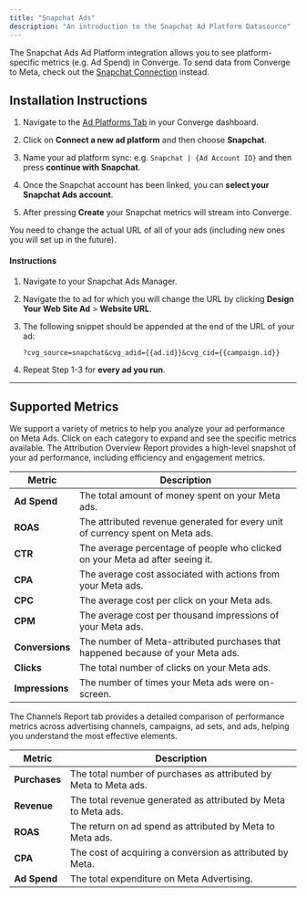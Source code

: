 ```yaml
---
title: "Snapchat Ads"
description: "An introduction to the Snapchat Ad Platform Datasource"
---
```


<Note> The Snapchat Ads Ad Platform integration allows you to see platform-specific metrics (e.g. Ad Spend) in Converge. 
To send data from Converge to Meta, check out the [Snapchat Connection](/connections/integrations/snapchat) instead.</Note>

## Installation Instructions

<AccordionGroup >
<Accordion icon="list" title="Connect your Ads Data Source">

1. Navigate to the [Ad Platforms Tab](https://app.runconverge.com/-/ad-platforms) in your Converge dashboard.

2. Click on **Connect a new ad platform** and then choose **Snapchat**.

3. Name your ad platform sync: e.g. `Snapchat | {Ad Account ID}` and then press **continue with Snapchat**.

4. Once the Snapchat account has been linked, you can **select your Snapchat Ads account**. 

5. After pressing **Create** your Snapchat metrics will stream into Converge.

</Accordion>

<Accordion icon="crosshairs" title="Set up your UTM Tracking Parameters">

<Note> You need to change the actual URL of all of your ads (including new ones you will set up in the future). </Note>

#### Instructions 

1. Navigate to your Snapchat Ads Manager.

2. Navigate the to ad for which you will change the URL by clicking **Design Your Web Site Ad** > **Website URL**.

3. The following snippet should be appended at the end of the URL of your ad:
   ```
   ?cvg_source=snapchat&cvg_adid={{ad.id}}&cvg_cid={{campaign.id}}
   ```

4. Repeat Step 1-3 for **every ad you run**.

</Accordion>
</AccordionGroup> 

---

## Supported Metrics

We support a variety of metrics to help you analyze your ad performance on Meta Ads. Click on each category to expand and see the specific metrics available.
<AccordionGroup>
<Accordion icon="chart-column" title="Overview Report">
The Attribution Overview Report provides a high-level snapshot of your ad performance, including efficiency and engagement metrics.

| Metric          | Description                                                                     |
| --------------- | ------------------------------------------------------------------------------- |
| **Ad Spend**    | The total amount of money spent on your Meta ads.                               |
| **ROAS**        | The attributed revenue generated for every unit of currency spent on Meta ads.  |
| **CTR**         | The average percentage of people who clicked on your Meta ad after seeing it.   |
| **CPA**         | The average cost associated with actions from your Meta ads.                    |
| **CPC**         | The average cost per click on your Meta ads.                                    |
| **CPM**         | The average cost per thousand impressions of your Meta ads.                     |
| **Conversions** | The number of Meta-attributed purchases that happened because of your Meta ads. |
| **Clicks**      | The total number of clicks on your Meta ads.                                    |
| **Impressions** | The number of times your Meta ads were on-screen.                               |

</Accordion>

<Accordion icon="network-wired" title="Channels Report">
The Channels Report tab provides a detailed comparison of performance metrics across advertising channels, campaigns, ad sets, and ads, helping you understand the most effective elements.

| Metric        | Description                                                      |
| ------------- | ---------------------------------------------------------------- |
| **Purchases** | The total number of purchases as attributed by Meta to Meta ads. |
| **Revenue**   | The total revenue generated as attributed by Meta to Meta ads.   |
| **ROAS**      | The return on ad spend as attributed by Meta to Meta ads.        |
| **CPA**       | The cost of acquiring a conversion as attributed by Meta.        |
| **Ad Spend**  | The total expenditure on Meta Advertising.                       |

</Accordion>
</AccordionGroup>